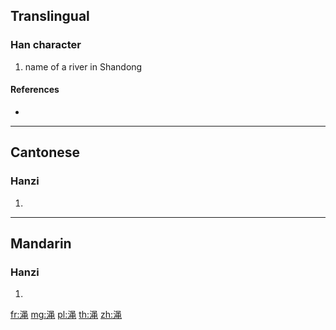 {{also|澠}}
==Translingual==

===Han character===
{{Han char|rn=85|rad=水|as=08|sn=11|four=|canj=ERLU}}

# name of a river in Shandong

====References====
* {{Han ref|kx=0633.371|hdz=31650.040|uh=6E11|ud=28177}}

----

==Cantonese==

===Hanzi===
{{yue-hanzi|jyut=|y=man5, sing4|tra=澠}}

# {{defn|lang=yue|sort=水08}}

----

==Mandarin==

===Hanzi===
{{cmn-hanzi|tra=澠|pin=[[miǎn]] ([[mian3]]), [[mǐn]] ([[min3]]), [[shéng]] ([[sheng2]])|wg=mien<sup>3</sup>, min<sup>3</sup>, sheng<sup>2</sup>}}

# {{defn|lang=cmn|sort=水08}}

[[fr:渑]]
[[mg:渑]]
[[pl:渑]]
[[th:渑]]
[[zh:渑]]